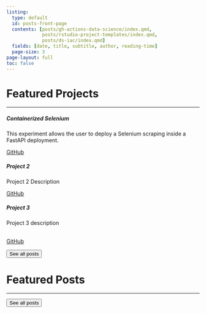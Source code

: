 ```yaml
---
listing: 
  type: default
  id: posts-front-page
  contents: [posts/gh-actions-data-science/index.qmd, 
             posts/rstudio-project-templates/index.qmd,
             posts/ds-iac/index.qmd]
  fields: [date, title, subtitle, author, reading-time]
  page-size: 3
page-layout: full
toc: false
---
```


# Featured Projects

---

::: {.grid}

::: {.g-col-12 .g-col-md-4}
<div class="card mb-2">
<div class="card-body">
<h5 class="card-title">Containerized Selenium</h5>
<p class="card-text">This experiment allows the user to deploy a Selenium scraping inside a FastAPI deployment.</p>
<a href="https://github.com/paeselhz/containarized_selenium_api" class="btn btn-primary stretched-link">GitHub</a>
</div>
</div>
:::

::: {.g-col-12 .g-col-md-4}
<div class="card mb-2">
<div class="card-body">
<h5 class="card-title">Project 2</h5>
<p class="card-text">Project 2 Description</p>
<a href="challenges.html" class="btn btn-warning stretched-link">GitHub</a>
</div>
</div>
:::

::: {.g-col-12 .g-col-md-4}
<div class="card mb-2">
<div class="card-body">
<h5 class="card-title">Project 3</h5>
<p class="card-text">Project 3 description</p><br>
<a href="projects.html" class="btn btn-danger stretched-link">GitHub</a>
</div>
</div>
:::

:::

<a href="../posts/index.html"> <button type="button" class="btn btn-primary float-end btn-sm">See all posts</button></a>

# Featured Posts

---

::: {#posts-front-page}
:::

<a href="../posts/index.html"> <button type="button" class="btn btn-primary float-end btn-sm">See all posts</button></a>
